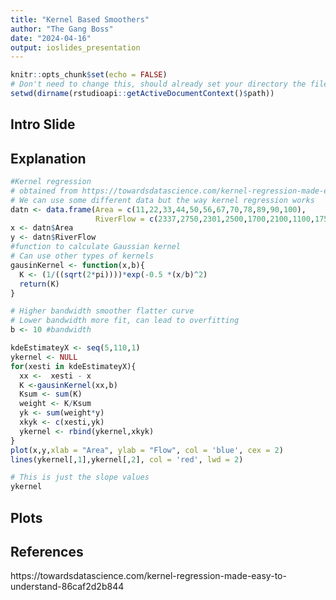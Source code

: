 ```yaml
---
title: "Kernel Based Smoothers"
author: "The Gang Boss"
date: "2024-04-16"
output: ioslides_presentation
---
```


```r
knitr::opts_chunk$set(echo = FALSE)
# Don't need to change this, should already set your directory the file is in. 
setwd(dirname(rstudioapi::getActiveDocumentContext()$path))
```

## Intro Slide



## Explanation
```r
#Kernel regression
# obtained from https://towardsdatascience.com/kernel-regression-made-easy-to-understand-86caf2d2b844
# We can use some different data but the way kernel regression works
datn <- data.frame(Area = c(11,22,33,44,50,56,67,70,78,89,90,100),       
                   RiverFlow = c(2337,2750,2301,2500,1700,2100,1100,1750,1000,1642, 2000,1932))                                 
x <- datn$Area
y <- datn$RiverFlow
#function to calculate Gaussian kernel
# Can use other types of kernels
gausinKernel <- function(x,b){
  K <- (1/((sqrt(2*pi))))*exp(-0.5 *(x/b)^2)
  return(K)
}

# Higher bandwidth smoother flatter curve
# Lower bandwidth more fit, can lead to overfitting
b <- 10 #bandwidth

kdeEstimateyX <- seq(5,110,1)
ykernel <- NULL
for(xesti in kdeEstimateyX){
  xx <-  xesti - x
  K <-gausinKernel(xx,b)
  Ksum <- sum(K)
  weight <- K/Ksum
  yk <- sum(weight*y)
  xkyk <- c(xesti,yk)
  ykernel <- rbind(ykernel,xkyk)
}
plot(x,y,xlab = "Area", ylab = "Flow", col = 'blue', cex = 2)
lines(ykernel[,1],ykernel[,2], col = 'red', lwd = 2)

# This is just the slope values
ykernel
```


## Plots


## References
https://towardsdatascience.com/kernel-regression-made-easy-to-understand-86caf2d2b844

